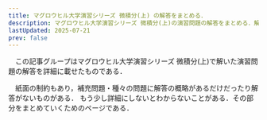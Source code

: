 ```yaml
---
title: マグロウヒル大学演習シリーズ 微積分(上) の解答をまとめる．
description: マグロウヒル大学演習シリーズ 微積分(上)の演習問題の解答をまとめる．解答がないものがあるので，整理しておくと自分以外にも役に立つから．
lastUpdated: 2025-07-21
prev: false
---
```


　この記事グループはマグロウヒル大学演習シリーズ 微積分(上)で解いた演習問題の解答を詳細に載せたものである．

　紙面の制約もあり，補充問題・種々の問題に解答の概略があるだけだったり解答がないものがある．
もう少し詳細にしないとわからないことがある．その部分をまとめていくためのページである．

<LinkPreview id="https://amzn.asia/d/hWxFFAb" />